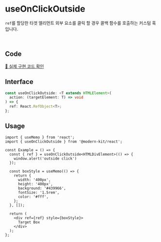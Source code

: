 # useOnClickOutside

`ref`를 할당한 타겟 엘리먼트 외부 요소를 클릭 할 경우 콜백 함수를 호출하는 커스텀 훅입니다.

<br />

## Code
[🔗 실제 구현 코드 확인](https://github.com/modern-agile-team/modern-kit/blob/main/packages/react/src/hooks/useOnClickOutside/index.ts)

## Interface

```ts title="typescript"
const useOnClickOutside: <T extends HTMLElement>(
  action: (targetElement: T) => void
) => {
  ref: React.RefObject<T>;
};
```

## Usage
```tsx title="typescript"
import { useMemo } from 'react';
import { useOnClickOutside } from '@modern-kit/react';

const Example = () => {
  const { ref } = useOnClickOutside<HTMLDivElement>(() => {
    window.alert('outside click')
  });
  
  const boxStyle = useMemo(() => {
    return {
      width: '400px',
      height: '400px',
      background: '#439966',
      fontSize: '1.5rem',
      color: '#fff',
    };
  }, []);

  return (
    <div ref={ref} style={boxStyle}>
      Target Box
    </div>
  );
};
```